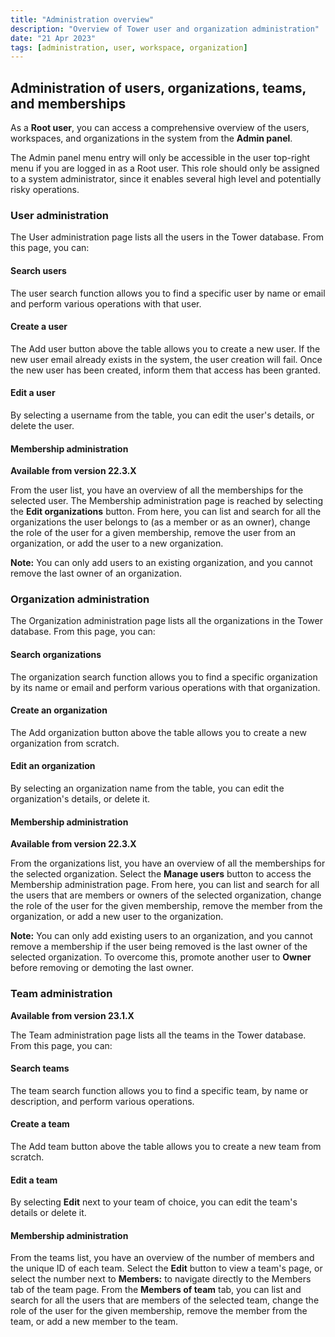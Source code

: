 ```yaml
---
title: "Administration overview"
description: "Overview of Tower user and organization administration"
date: "21 Apr 2023"
tags: [administration, user, workspace, organization]
---
```


## Administration of users, organizations, teams, and memberships

As a **Root user**, you can access a comprehensive overview of the users, workspaces, and organizations in the system from the **Admin panel**.

The Admin panel menu entry will only be accessible in the user top-right menu if you are logged in as a Root user. This role should only be assigned to a system administrator, since it enables several high level and potentially risky operations.

### User administration

The User administration page lists all the users in the Tower database. From this page, you can:

#### Search users

The user search function allows you to find a specific user by name or email and perform various operations with that user.

#### Create a user

The Add user button above the table allows you to create a new user. If the new user email already exists in the system, the user creation will fail. Once the new user has been created, inform them that access has been granted.

#### Edit a user

By selecting a username from the table, you can edit the user's details, or delete the user.

#### Membership administration

**Available from version 22.3.X**

From the user list, you have an overview of all the memberships for the selected user. The Membership administration page is reached by selecting the **Edit organizations** button. From here, you can list and search for all the organizations the user belongs to (as a member or as an owner), change the role of the user for a given membership, remove the user from an organization, or add the user to a new organization.

**Note:** You can only add users to an existing organization, and you cannot remove the last owner of an organization.

### Organization administration

The Organization administration page lists all the organizations in the Tower database. From this page, you can:

#### Search organizations

The organization search function allows you to find a specific organization by its name or email and perform various operations with that organization.

#### Create an organization

The Add organization button above the table allows you to create a new organization from scratch.

#### Edit an organization

By selecting an organization name from the table, you can edit the organization's details, or delete it.

#### Membership administration

**Available from version 22.3.X**

From the organizations list, you have an overview of all the memberships for the selected organization. Select the **Manage users** button to access the Membership administration page. From here, you can list and search for all the users that are members or owners of the selected organization, change the role of the user for the given membership, remove the member from the organization, or add a new user to the organization.

**Note:** You can only add existing users to an organization, and you cannot remove a membership if the user being removed is the last owner of the selected organization. To overcome this, promote another user to **Owner** before removing or demoting the last owner.

### Team administration

**Available from version 23.1.X**

The Team administration page lists all the teams in the Tower database. From this page, you can:

#### Search teams

The team search function allows you to find a specific team, by name or description, and perform various operations.

#### Create a team

The Add team button above the table allows you to create a new team from scratch.

#### Edit a team

By selecting **Edit** next to your team of choice, you can edit the team's details or delete it.

#### Membership administration

From the teams list, you have an overview of the number of members and the unique ID of each team. Select the **Edit** button to view a team's page, or select the number next to **Members:** to navigate directly to the Members tab of the team page. From the **Members of team** tab, you can list and search for all the users that are members of the selected team, change the role of the user for the given membership, remove the member from the team, or add a new member to the team.
